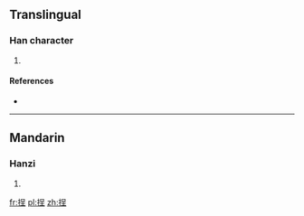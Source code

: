 ==Translingual==

===Han character===
{{Han char|rn=64|rad=手|as=07|sn=10|four=|canj=手口竹土 (QRHG), 手口一土 (QRMG)|ids=⿰[[扌]][[呈]]}}

# {{defn|Han|sort=手07}}

====References====
* {{Han ref|kx=0431.290|dkj=12094|dj=0781.040|hdz=31883.020|uh=6330|ud=25392}}

----

==Mandarin==

===Hanzi===
{{cmn-hanzi|pin=[[chéng]] ([[cheng2]]), [[qiān]] ([[qian1]])|wg=ch'eng<sup>2</sup>, ch'ien<sup>1</sup>}}

# {{defn|lang=cmn|sort=手07}}

[[fr:挰]]
[[pl:挰]]
[[zh:挰]]